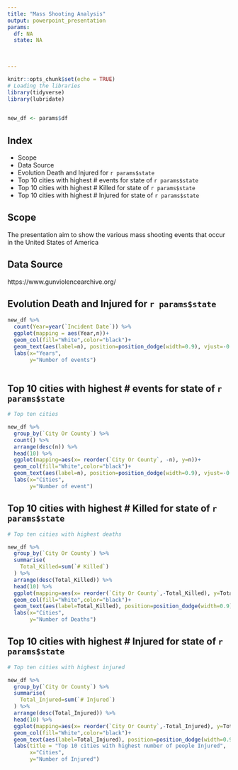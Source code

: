 ---
title: "Mass Shooting Analysis"
output: powerpoint_presentation
params:
  df: NA
  state: NA
  
  

---

```{r setup, echo=FALSE, include=FALSE}
knitr::opts_chunk$set(echo = TRUE)
# Loading the libraries
library(tidyverse)
library(lubridate)
 
```

```{r, echo=FALSE}
new_df <- params$df
```


## Index

- Scope
- Data Source
- Evolution Death and Injured for `r params$state`
- Top 10 cities with highest  # events for state of `r params$state`
- Top 10 cities with highest # Killed for state of `r params$state`
- Top 10 cities with highest # Injured for state of `r params$state`



## Scope 

The presentation aim to show the various mass shooting events that occur in the United States of America

## Data Source

https://www.gunviolencearchive.org/

## Evolution Death and Injured for `r params$state`

```{r, echo=FALSE, fig.width=10}
new_df %>% 
  count(Year=year(`Incident Date`)) %>% 
  ggplot(mapping = aes(Year,n))+
  geom_col(fill="White",color="black")+
  geom_text(aes(label=n), position=position_dodge(width=0.9), vjust=-0.25)+
  labs(x="Years",
       y="Number of events")
  

```

## Top 10 cities with highest  # events for state of `r params$state`
```{r, echo=FALSE, fig.width=10}
# Top ten cities

new_df %>% 
  group_by(`City Or County`) %>% 
  count() %>% 
  arrange(desc(n)) %>% 
  head(10) %>% 
  ggplot(mapping=aes(x= reorder(`City Or County`, -n), y=n))+
  geom_col(fill="White",color="black")+
  geom_text(aes(label=n), position=position_dodge(width=0.9), vjust=-0.25)+
  labs(x="Cities",
       y="Number of event")

```

## Top 10 cities with highest # Killed for state of `r params$state`
```{r, echo=FALSE, fig.width=10}
# Top ten cities with highest deaths

new_df %>% 
  group_by(`City Or County`) %>% 
  summarise(
    Total_Killed=sum(`# Killed`)
  ) %>% 
  arrange(desc(Total_Killed)) %>% 
  head(10) %>% 
  ggplot(mapping=aes(x= reorder(`City Or County`,-Total_Killed), y=Total_Killed))+
  geom_col(fill="White",color="black")+
  geom_text(aes(label=Total_Killed), position=position_dodge(width=0.9), vjust=-0.25)+
  labs(x="Cities",
       y="Number of Deaths")
```


## Top 10 cities with highest # Injured for state of `r params$state`
```{r, echo=FALSE, fig.width=10}
# Top ten cities with highest injured

new_df %>% 
  group_by(`City Or County`) %>% 
  summarise(
    Total_Injured=sum(`# Injured`)
  ) %>% 
  arrange(desc(Total_Injured)) %>% 
  head(10) %>% 
  ggplot(mapping=aes(x= reorder(`City Or County`,-Total_Injured), y=Total_Injured))+
  geom_col(fill="White",color="black")+
  geom_text(aes(label=Total_Injured), position=position_dodge(width=0.9), vjust=-0.25)+
  labs(title = "Top 10 cities with highest number of people Injured",
       x="Cities",
       y="Number of Injured")
```

